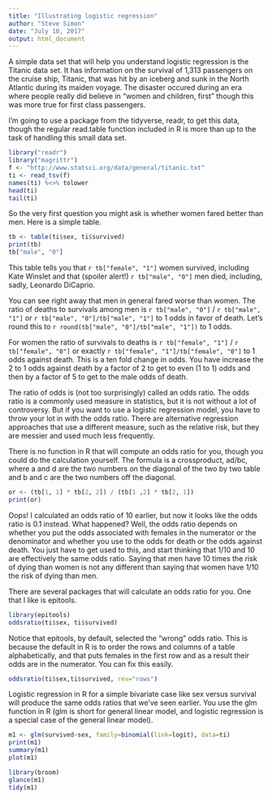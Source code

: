 ```yaml
---
title: "Illustrating logistic regression"
author: "Steve Simon"
date: "July 10, 2017"
output: html_document
---
```


A simple data set that will help you understand logistic regression is the Titanic data set. It has information on the survival of 1,313 passengers on the cruise ship, Titanic, that was hit by an iceberg and sunk in the North Atlantic during its maiden voyage. The disaster occured during an era where people really did believe in "women and children, first" though this was more true for first class passengers.

I'm going to use a package from the tidyverse, readr, to get this data, though the regular read.table function included in R is more than up to the task of handling this small data set.

```r
library("readr")
library("magrittr")
f <- "http://www.statsci.org/data/general/titanic.txt"
ti <- read_tsv(f)
names(ti) %<>% tolower
head(ti)
tail(ti)
```

So the very first question you might ask is whether women fared better than men. Here is a simple table.

```r
tb <- table(ti$sex, ti$survived)
print(tb)
tb["male", "0"]
```

This table tells you that `r tb["female", "1"]` women survived, including Kate Winslet and that (spoiler alert!) `r tb["male", "0"]` men died, including, sadly, Leonardo DiCaprio.

You can see right away that men in general fared worse than women. The ratio of deaths to survivals among men is `r tb["male", "0"]` / `r tb["male", "1"]` or `r tb["male", "0"]/tb["male", "1"]` to 1 odds in favor of death. Let's round this to `r round(tb["male", "0"]/tb["male", "1"])` to 1 odds.

For women the ratio of survivals to deaths is `r tb["female", "1"]` / `r tb["female", "0"]` or exactly `r tb["female", "1"]/tb["female", "0"]` to 1 odds against death. This is a ten fold change in odds. You have increase the 2 to 1 odds against death by a factor of 2 to get to even (1 to 1) odds and then by a factor of 5 to get to the male odds of death.

The ratio of odds is (not too surprisingly) called an odds ratio. The odds ratio is a commonly used measure in statistics, but it is not without a lot of controversy. But if you want to use a logistic regression model, you have to throw your lot in with the odds ratio. There are alternative regression approaches that use a different measure, such as the relative risk, but they are messier and used much less frequently.

There is no function in R that will compute an odds ratio for you, though you could do the calculation yourself. The formula is a crossproduct, ad/bc, where a and d are the two numbers on the diagonal of the two by two table and b and c are the two numbers off the diagonal.

```r
or <- (tb[1, 1] * tb[2, 2]) / (tb[1 ,2] * tb[2, 1])
print(or)
```

Oops! I calculated an odds ratio of 10 earlier, but now it looks like the odds ratio is 0.1 instead. What happened? Well, the odds ratio depends on whether you put the odds associated with females in the numerator or the denominator and whether you use to the odds for death or the odds against death. You just have to get used to this, and start thinking that 1/10 and 10 are effectively the same odds ratio. Saying that men have 10 times the risk of dying than women is not any different than saying that women have 1/10 the risk of dying than men.

There are several packages that will calculate an odds ratio for you. One that I like is epitools.

```r
library(epitools)
oddsratio(ti$sex, ti$survived)
```

Notice that epitools, by default, selected the "wrong" odds ratio. This is because the default in R is to order the rows and columns of a table alphabetically, and that puts females in the first row and as a result their odds are in the numerator. You can fix this easily.

```r
oddsratio(ti$sex,ti$survived, rev="rows")
```

Logistic regression in R for a simple bivariate case like sex versus survival will produce the same odds ratios that we've seen earlier. You use the glm function in R (glm is short for general linear model, and logistic regression is a special case of the general linear model).

```r
m1 <- glm(survived~sex, family=binomial(link=logit), data=ti)
print(m1)
summary(m1)
plot(m1)
```

```r
library(broom)
glance(m1)
tidy(m1)
```
